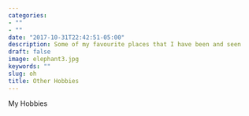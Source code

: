```yaml
---
categories:
- ""
- ""
date: "2017-10-31T22:42:51-05:00"
description: Some of my favourite places that I have been and seen
draft: false
image: elephant3.jpg
keywords: ""
slug: oh
title: Other Hobbies
---
```


My Hobbies

